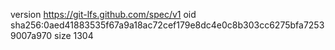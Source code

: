 version https://git-lfs.github.com/spec/v1
oid sha256:0aed41883535f67a9a18ac72cef179e8dc4e0c8b303cc6275bfa72539007a970
size 1304
